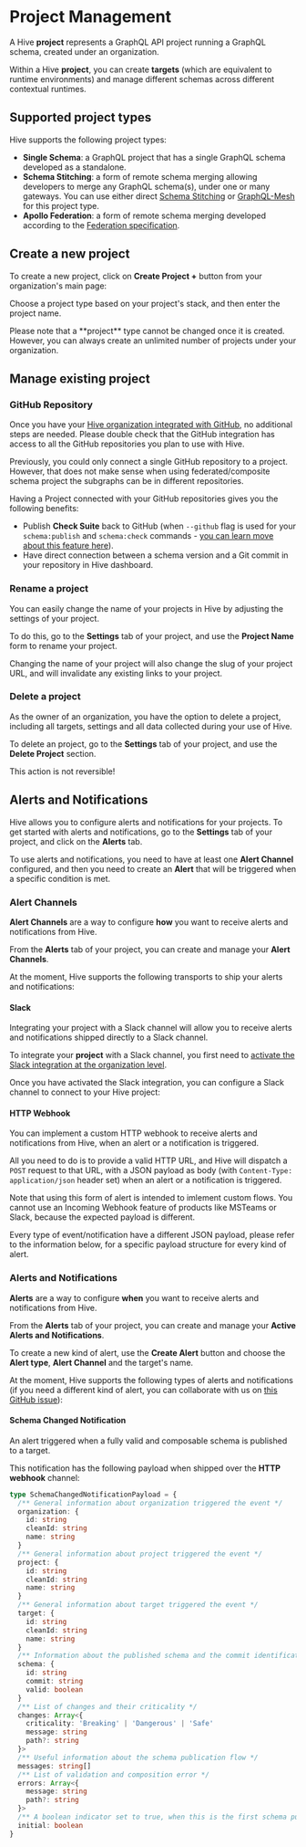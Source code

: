 
# Project Management

A Hive **project** represents a GraphQL API project running a GraphQL schema, created under an
organization.

Within a Hive **project**, you can create **targets** (which are equivalent to runtime environments)
and manage different schemas across different contextual runtimes.

## Supported project types

Hive supports the following project types:

- **Single Schema**: a GraphQL project that has a single GraphQL schema developed as a standalone.
- **Schema Stitching**: a form of remote schema merging allowing developers to merge any GraphQL
  schema(s), under one or many gateways. You can use either direct
  [Schema Stitching](https://the-guild.dev/graphql/stitching) or
  [GraphQL-Mesh](https://the-guild.dev/graphql/mesh) for this project type.
- **Apollo Federation**: a form of remote schema merging developed according to the
  [Federation specification](https://www.apollographql.com/docs/federation/subgraph-spec/).

## Create a new project

To create a new project, click on **Create Project +** button from your organization's main page:

<NextImage alt="Create Project Form" src={projectImage} className="mt-10 max-w-lg drop-shadow-md" />

Choose a project type based on your project's stack, and then enter the project name.

<Callout>
  Please note that a **project** type cannot be changed once it is created. However, you can always
  create an unlimited number of projects under your organization.
</Callout>

## Manage existing project

### GitHub Repository

Once you have your
[Hive organization integrated with GitHub](/docs/management/organizations#github), no additional
steps are needed. Please double check that the GitHub integration has access to all the GitHub
repositories you plan to use with Hive.

<Callout>
  Previously, you could only connect a single GitHub repository to a project. However, that does not
  make sense when using federated/composite schema project the subgraphs can be in different
  repositories.
</Callout>

Having a Project connected with your GitHub repositories gives you the following benefits:

- Publish **Check Suite** back to GitHub (when `--github` flag is used for your `schema:publish` and
  `schema:check` commands -
  [you can learn move about this feature here](/docs/api-reference/cli#cli-and-github-integration)).
- Have direct connection between a schema version and a Git commit in your repository in Hive
  dashboard.

<NextImage
  alt="Associated Git"
  src={projectGitLinkImage}
  className="mt-6 max-w-lg drop-shadow-md"
/>

### Rename a project

You can easily change the name of your projects in Hive by adjusting the settings of your project.

To do this, go to the **Settings** tab of your project, and use the **Project Name** form to rename
your project.

<Callout type="warning">
  Changing the name of your project will also change the slug of your project URL, and will
  invalidate any existing links to your project.
</Callout>

### Delete a project

As the owner of an organization, you have the option to delete a project, including all targets,
settings and all data collected during your use of Hive.

To delete an project, go to the **Settings** tab of your project, and use the **Delete Project**
section.

<Callout type="warning">This action is not reversible!</Callout>

## Alerts and Notifications

Hive allows you to configure alerts and notifications for your projects. To get started with alerts
and notifications, go to the **Settings** tab of your project, and click on the **Alerts** tab.

To use alerts and notifications, you need to have at least one **Alert Channel** configured, and
then you need to create an **Alert** that will be triggered when a specific condition is met.

### Alert Channels

**Alert Channels** are a way to configure **how** you want to receive alerts and notifications from
Hive.

From the **Alerts** tab of your project, you can create and manage your **Alert Channels**.

At the moment, Hive supports the following transports to ship your alerts and notifications:

#### Slack

Integrating your project with a Slack channel will allow you to receive alerts and notifications
shipped directly to a Slack channel.

<NextImage
  alt="Hive Slack Message"
  src={slackIntegrationImage}
  className="mt-6 max-w-lg drop-shadow-md"
/>

To integrate your **project** with a Slack channel, you first need to
[activate the Slack integration at the organization level](/docs/management/organizations#slack).

Once you have activated the Slack integration, you can configure a Slack channel to connect to your
Hive project:

<NextImage
  alt="Hive and Slack Configuration"
  src={slackAlertFormImage}
  className="mt-6 max-w-sm drop-shadow-md"
/>

#### HTTP Webhook

You can implement a custom HTTP webhook to receive alerts and notifications from Hive, when an alert
or a notification is triggered.

All you need to do is to provide a valid HTTP URL, and Hive will dispatch a `POST` request to that
URL, with a JSON payload as body (with `Content-Type: application/json` header set) when an alert or
a notification is triggered.

<Callout type="warning">
  Note that using this form of alert is intended to imlement custom flows. You cannot use an
  Incoming Webhook feature of products like MSTeams or Slack, because the expected payload is
  different.
</Callout>

<NextImage
  alt="HTTP Alert Configuration"
  src={projectHttpAlertImage}
  className="mt-6 max-w-sm drop-shadow-md"
/>

<Callout type="info">
  Every type of event/notification have a different JSON payload, please refer to the information
  below, for a specific payload structure for every kind of alert.
</Callout>

### Alerts and Notifications

**Alerts** are a way to configure **when** you want to receive alerts and notifications from Hive.

From the **Alerts** tab of your project, you can create and manage your **Active Alerts and
Notifications**.

To create a new kind of alert, use the **Create Alert** button and choose the **Alert type**,
**Alert Channel** and the target's name.

At the moment, Hive supports the following types of alerts and notifications (if you need a
different kind of alert, you can collaborate with us on
[this GitHub issue](https://github.com/kamilkisiela/graphql-hive/issues/253)):

#### Schema Changed Notification

An alert triggered when a fully valid and composable schema is published to a target.

This notification has the following payload when shipped over the **HTTP webhook** channel:

```ts copy=false
type SchemaChangedNotificationPayload = {
  /** General information about organization triggered the event */
  organization: {
    id: string
    cleanId: string
    name: string
  }
  /** General information about project triggered the event */
  project: {
    id: string
    cleanId: string
    name: string
  }
  /** General information about target triggered the event */
  target: {
    id: string
    cleanId: string
    name: string
  }
  /** Information about the published schema and the commit identification */
  schema: {
    id: string
    commit: string
    valid: boolean
  }
  /** List of changes and their criticality */
  changes: Array<{
    criticality: 'Breaking' | 'Dangerous' | 'Safe'
    message: string
    path?: string
  }>
  /** Useful information about the schema publication flow */
  messages: string[]
  /** List of validation and composition error */
  errors: Array<{
    message: string
    path?: string
  }>
  /** A boolean indicator set to true, when this is the first schema published to the target */
  initial: boolean
}
```
